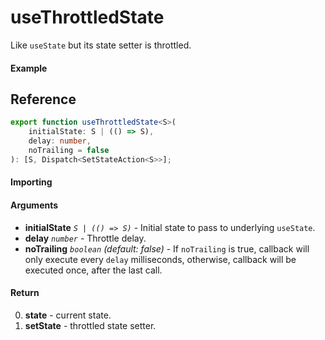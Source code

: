 
<Meta title="State/useThrottledState" component={Example} />

# useThrottledState

Like `useState` but its state setter is throttled.

#### Example

<Canvas>
	<Story story={Example} inline />
</Canvas>

## Reference

```ts
export function useThrottledState<S>(
	initialState: S | (() => S),
	delay: number,
	noTrailing = false
): [S, Dispatch<SetStateAction<S>>];
```

#### Importing

<ImportPath />

#### Arguments

- **initialState** _`S | (() => S)`_ - Initial state to pass to underlying `useState`.
- **delay** _`number`_ - Throttle delay.
- **noTrailing** _`boolean`_ _(default: false)_ - If `noTrailing` is true, callback will only
  execute every `delay` milliseconds, otherwise, callback will be executed once, after the last
  call.

#### Return

0. **state** - current state.
1. **setState** - throttled state setter.
